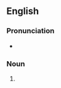 ==English==

===Pronunciation===
* {{IPA|en|/ˈpɹɛsɪŋz/}}

===Noun===
{{head|en|noun form}}

# {{plural of|en|pressing}}